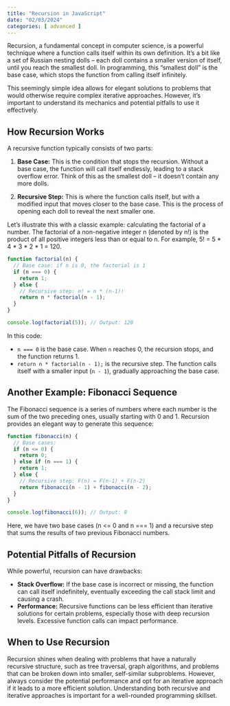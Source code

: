 ```yaml
---
title: "Recursion in JavaScript"
date: "02/03/2024"
categories: [ advanced ]
---
```



Recursion, a fundamental concept in computer science, is a powerful technique where a function calls itself within its own definition.  It's a bit like a set of Russian nesting dolls – each doll contains a smaller version of itself, until you reach the smallest doll.  In programming, this "smallest doll" is the base case, which stops the function from calling itself infinitely.

This seemingly simple idea allows for elegant solutions to problems that would otherwise require complex iterative approaches.  However, it's important to understand its mechanics and potential pitfalls to use it effectively.

## How Recursion Works

A recursive function typically consists of two parts:

1. **Base Case:** This is the condition that stops the recursion. Without a base case, the function will call itself endlessly, leading to a stack overflow error.  Think of this as the smallest doll – it doesn't contain any more dolls.

2. **Recursive Step:** This is where the function calls itself, but with a modified input that moves closer to the base case. This is the process of opening each doll to reveal the next smaller one.


Let's illustrate this with a classic example: calculating the factorial of a number.  The factorial of a non-negative integer n (denoted by n!) is the product of all positive integers less than or equal to n.  For example, 5! = 5 * 4 * 3 * 2 * 1 = 120.

```javascript
function factorial(n) {
  // Base case: if n is 0, the factorial is 1
  if (n === 0) {
    return 1;
  } else {
    // Recursive step: n! = n * (n-1)!
    return n * factorial(n - 1);
  }
}

console.log(factorial(5)); // Output: 120
```

In this code:

* `n === 0` is the base case. When `n` reaches 0, the recursion stops, and the function returns 1.
* `return n * factorial(n - 1);` is the recursive step.  The function calls itself with a smaller input (`n - 1`), gradually approaching the base case.


## Another Example: Fibonacci Sequence

The Fibonacci sequence is a series of numbers where each number is the sum of the two preceding ones, usually starting with 0 and 1.  Recursion provides an elegant way to generate this sequence:

```javascript
function fibonacci(n) {
  // Base cases:
  if (n <= 0) {
    return 0;
  } else if (n === 1) {
    return 1;
  } else {
    // Recursive step: F(n) = F(n-1) + F(n-2)
    return fibonacci(n - 1) + fibonacci(n - 2);
  }
}

console.log(fibonacci(6)); // Output: 8
```

Here, we have two base cases (n <= 0 and n === 1) and a recursive step that sums the results of two previous Fibonacci numbers.


## Potential Pitfalls of Recursion

While powerful, recursion can have drawbacks:

* **Stack Overflow:**  If the base case is incorrect or missing, the function can call itself indefinitely, eventually exceeding the call stack limit and causing a crash.
* **Performance:** Recursive functions can be less efficient than iterative solutions for certain problems, especially those with deep recursion levels. Excessive function calls can impact performance.


## When to Use Recursion

Recursion shines when dealing with problems that have a naturally recursive structure, such as tree traversal, graph algorithms, and problems that can be broken down into smaller, self-similar subproblems.  However, always consider the potential performance and opt for an iterative approach if it leads to a more efficient solution.  Understanding both recursive and iterative approaches is important for a well-rounded programming skillset.


